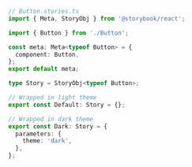 ```ts
// Button.stories.ts
import { Meta, StoryObj } from '@storybook/react';

import { Button } from './Button';

const meta: Meta<typeof Button> = {
  component: Button,
};
export default meta;

type Story = StoryObj<typeof Button>;

// Wrapped in light theme
export const Default: Story = {};

// Wrapped in dark theme
export const Dark: Story = {
  parameters: {
    theme: 'dark',
  },
};
```